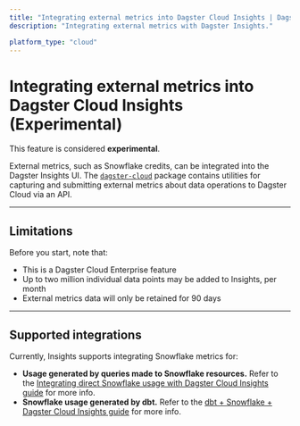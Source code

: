 ```yaml
---
title: "Integrating external metrics into Dagster Cloud Insights | Dagster Docs"
description: "Integrating external metrics with Dagster Insights."

platform_type: "cloud"
---
```


# Integrating external metrics into Dagster Cloud Insights (Experimental)

<Note>
  This feature is considered <strong>experimental</strong>.
</Note>

External metrics, such as Snowflake credits, can be integrated into the Dagster Insights UI. The [`dagster-cloud`](https://pypi.org/project/dagster-cloud/) package contains utilities for capturing and submitting external metrics about data operations to Dagster Cloud via an API.

---

## Limitations

Before you start, note that:

- This is a Dagster Cloud Enterprise feature
- Up to two million individual data points may be added to Insights, per month
- External metrics data will only be retained for 90 days

---

## Supported integrations

Currently, Insights supports integrating Snowflake metrics for:

- **Usage generated by queries made to Snowflake resources.** Refer to the [Integrating direct Snowflake usage with Dagster Cloud Insights guide](/dagster-cloud/insights/integrating-snowflake) for more info.
- **Snowflake usage generated by dbt.** Refer to the [dbt + Snowflake + Dagster Cloud Insights guide](/dagster-cloud/insights/integrating-snowflake-and-dbt) for more info.
